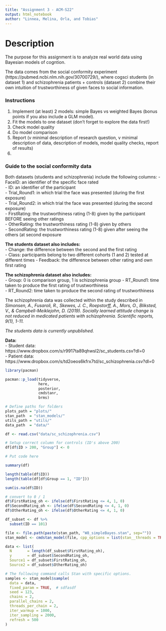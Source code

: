 ```yaml
---
title: "Assignment 3 - ACM-S22"
output: html_notebook
author: "Linnea, Melina, Orla, and Tobias"
---
```


# Description
The purpose for this assignment is to analyze real world data using Bayesian models of cogntion.  

The data comes from the social conformity experiment (https://pubmed.ncbi.nlm.nih.gov/30700729/), where cogsci students (in dataset 1) and schizophrenia patients + controls (dataset 2) combine their own intuition of trustworthiness of given faces to social information.

### Instructions
1. Implement (at least) 2 models: simple Bayes vs weighted Bayes (bonus points if you also include a GLM model).  
2. Fit the  models to one dataset (don't forget to explore the data first!)  
3. Check model quality  
4. Do model comparison  
5. Report (v minimal description of research question, v minimal description of data, description of models, model quality checks, report of results)  
6. [optional]: parameter/model recovery

### Guide to the social conformity data
Both datasets (students and schizophrenia) include the following columns:
- FaceID: an identifier of the specific face rated  
- ID: an identifier of the participant  
- Trial_Round1: in which trial the face was presented (during the first exposure)  
- Trial_Round2: in which trial the face was presented (during the second exposure)  
- FirstRating: the trustworthiness rating (1-8) given by the participant BEFORE seeing other ratings  
- OtherRating: the trustworthiness rating (1-8) given by others  
- SecondRating: the trustworthiness rating (1-8) given after seeing the others (at second exposure  

**The students dataset also includes:**  
- Change: the difference between the second and the first rating  
- Class: participants belong to two different cohorts (1 and 2) tested at different times - Feedback: the difference between other rating and own first rating  

**The schizophrenia dataset also includes:**  
- Group: 0 is comparison group, 1 is schizophrenia group 
- RT_Round1: time taken to produce the first rating of trustworthiness   
- RT_Round2: time taken to produce the second rating of trustworthiness  

The schizophrenia data was collected within the study described in *Simonsen, A., Fusaroli, R., Skewes, J. C., Roepstorff, A., Mors, O., Bliksted, V., & Campbell-Meiklejohn, D. (2019). Socially learned attitude change is not reduced in medicated patients with schizophrenia. Scientific reports, 9(1), 1-11.*

*The students data is currently unpublished.*

**Data:**  
- Student data: https://www.dropbox.com/s/r9917ta89qhwsl2/sc_students.csv?dl=0  
- Patient data: https://www.dropbox.com/s/td2oeos6kfrx7td/sc_schizophrenia.csv?dl=0  


```r

library(pacman)

pacman::p_load(tidyverse,
               here,
               posterior,
               cmdstanr,
               brms)

# Define paths for folders
plots_path = "plots/"
stan_path  = "stan_models/"
utils_path = "utils/"
data_path  = "data/"

df <- read.csv("data/sc_schizophrenia.csv")

```



```r
# Setup correct column for controls (ID's above 200)
df[df$ID > 200, "Group"] <- 0

# Put code here

summary(df)

length(table(df$ID))
length(table(df[df$Group == 1, "ID"]))

sum(is.na(df$ID))

# convert to 0 / 1
df$FirstRating_oh <- ifelse(df$FirstRating <= 4, 1, 0)
df$SecondRating_oh <- ifelse(df$SecondRating <= 4, 1, 0)
df$OtherRating_oh <- ifelse(df$OtherRating <= 4, 1, 0)

df_subset <- df %>% 
  subset(ID == 101)

```

```r

file <- file.path(paste(stan_path, "W8_simpleBayes.stan", sep=""))
stan_model <- cmdstan_model(file, cpp_options = list(stan__threads = TRUE))

data <- list(
  N       = length(df_subset$FirstRating_oh),
  y       = df_subset$SecondRating_oh,
  Source1 = df_subset$FirstRating_oh,
  Source2 = df_subset$OtherRating_oh)

# The following command calls Stan with specific options.
samples <- stan_model$sample(
  data = data,
  fixed_param = TRUE,  # sdfasdf
  seed = 123,
  chains = 2,
  parallel_chains = 2,
  threads_per_chain = 2,
  iter_warmup = 1000,
  iter_sampling = 2000,
  refresh = 500
)



```






